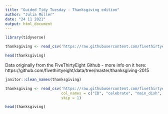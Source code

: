 ```yaml
---
title: "Guided Tidy Tuesday - Thanksgiving edition"
author: "Julia Müller"
date: "24 11 2021"
output: html_document
---
```



```r
library(tidyverse)

thanksgiving <- read_csv('https://raw.githubusercontent.com/fivethirtyeight/data/master/thanksgiving-2015/thanksgiving-2015-poll-data.csv')

head(thanksgiving)
```

Data originally from the FiveThirtyEight Github - more info on it here:
https://github.com/fivethirtyeight/data/tree/master/thanksgiving-2015

```r
janitor::clean_names(thanksgiving)
```

```r
thanksgiving <- read_csv('https://raw.githubusercontent.com/fivethirtyeight/data/master/thanksgiving-2015/thanksgiving-2015-poll-data.csv',
                         col_names = c("ID", "celebrate", "main_dish", "main_dish_other", "main_dish_method", "main_dish_method_other", "stuffing", "stuffing_other", "cranberry", "cranberry_other", "gravy", "side_brussels", "side_carrots", "side_cauliflower", "side_corn", "side_cornbread", "side_fruit_salad", "side_green_beans", "side_mac_cheese", "side_mashed_potatoes", "side_rolls_biscuits", "side_squash", "side_veg_salad", "side_yams", "drop1", "side_other", "pie_apple", "pie_buttermilk", "pie_cherry", "pie_chocolate", "pie_coconut", "pie_lime", "pie_peach", "pie_pecan", "pie_pumpkin", "pie_sweet_potato", "pie_none", "drop2", "pie_other", "dessert_apple_cobbler", "dessert_blondies", "dessert_brownies", "dessert_carrot_cake", "dessert_cheesecake", "dessert_cookies", "dessert_fudge", "dessert_icecream", "dessert_peach_cobbler", "dessert_none", "drop3", "dessert_other", "travel", "celebrate_where", "watch_Macys_parade", "kids_table_age", "meet_friends", "Friendsgiving", "Black_Friday_shop", "work_retail", "work_Black_Friday", "living_situation", "age", "gender", "combined_household_income", "region"),
                         skip = 1)

head(thanksgiving)
```



